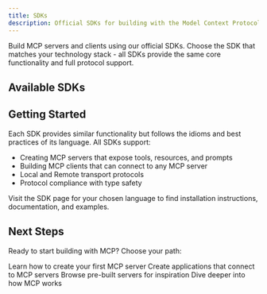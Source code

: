 ```yaml
---
title: SDKs
description: Official SDKs for building with the Model Context Protocol
---
```


Build MCP servers and clients using our official SDKs. Choose the SDK that matches your technology stack - all SDKs provide the same core functionality and full protocol support.

## Available SDKs

<CardGroup cols={3}>
  <Card
    title="TypeScript"
    icon="square-js"
    href="https://github.com/modelcontextprotocol/typescript-sdk"
  />
  <Card
    title="Python"
    icon="python"
    href="https://github.com/modelcontextprotocol/python-sdk"
  />
  <Card
    title="Go"
    icon="golang"
    href="https://github.com/modelcontextprotocol/go-sdk"
  />
  <Card
    title="Kotlin"
    icon="square-k"
    href="https://github.com/modelcontextprotocol/kotlin-sdk"
  />
  <Card
    title="Swift"
    icon="swift"
    href="https://github.com/modelcontextprotocol/swift-sdk"
  />
  <Card
    title="Java"
    icon="java"
    href="https://github.com/modelcontextprotocol/java-sdk"
  />
  <Card
    title="C#"
    icon="square-c"
    href="https://github.com/modelcontextprotocol/csharp-sdk"
  />
  <Card
    title="Ruby"
    icon="gem"
    href="https://github.com/modelcontextprotocol/ruby-sdk"
  />
  <Card
    title="Rust"
    icon="rust"
    href="https://github.com/modelcontextprotocol/rust-sdk"
  />
</CardGroup>

## Getting Started

Each SDK provides similar functionality but follows the idioms and best practices of its language. All SDKs support:

- Creating MCP servers that expose tools, resources, and prompts
- Building MCP clients that can connect to any MCP server
- Local and Remote transport protocols
- Protocol compliance with type safety

Visit the SDK page for your chosen language to find installation instructions, documentation, and examples.

## Next Steps

Ready to start building with MCP? Choose your path:

<CardGroup cols={2}>
  <Card title="Build a Server" icon="server" href="/quickstart/server">
    Learn how to create your first MCP server
  </Card>
  <Card title="Build a Client" icon="computer" href="/quickstart/client">
    Create applications that connect to MCP servers
  </Card>
  <Card
    title="Explore Examples"
    icon="code"
    href="https://github.com/modelcontextprotocol/servers"
  >
    Browse pre-built servers for inspiration
  </Card>
  <Card
    title="Understand the Architecture"
    icon="book"
    href="/docs/learn/architecture"
  >
    Dive deeper into how MCP works
  </Card>
</CardGroup>
